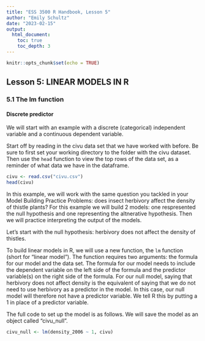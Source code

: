 ```yaml
---
title: "ESS 3500 R Handbook, Lesson 5"
author: "Emily Schultz"
date: "2023-02-15"
output: 
  html_document:
    toc: true
    toc_depth: 3
---
```


```r
knitr::opts_chunk$set(echo = TRUE)
```

## Lesson 5: LINEAR MODELS IN R


### 5.1 The lm function

#### Discrete predictor
We will start with an example with a discrete (categorical) independent variable and a continuous dependent variable. 

Start off by reading in the civu data set that we have worked with before. Be sure to first set your working directory to the folder with the civu dataset. Then use the `head` function to view the top rows of the data set, as a reminder of what data we have in the dataframe.

```r
civu <- read.csv("civu.csv")
head(civu)
```

In this example, we will work with the same question you tackled in your Model Building Practice Problems: does insect herbivory affect the density of thistle plants? For this example we will build 2 models: one respresented the null hypothesis and one representing the altnerative hypothesis. Then we will practice interpreting the output of the models.

Let's start with the null hypothesis: herbivory does not affect the density of thistles.

To build linear models in R, we will use a new function, the `lm` function (short for "linear model"). The function requires two arguments: the formula for our model and the data set. The formula for our model needs to include the dependent variable on the left side of the formula and the predictor variable(s) on the right side of the formula. For our null model, saying that herbivory does not affect density is the equivalent of saying that we do not need to use herbivory as a predictor in the model. In this case, our null model will therefore not have a predictor variable. We tell R this by putting a 1 in place of a predictor variable.

The full code to set up the model is as follows. We will save the model as an object called "civu_null".

```r
civu_null <- lm(density_2006 ~ 1, civu)
```